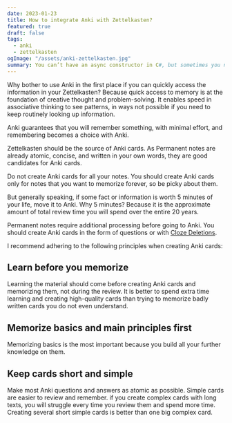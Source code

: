 ```yaml
---
date: 2023-01-23
title: How to integrate Anki with Zettelkasten?
featured: true
draft: false
tags:
  - anki
  - zettelkasten
ogImage: "/assets/anki-zettelkasten.jpg"
summary: You can’t have an async constructor in C#, but sometimes you need to have async initialization logic.
---
```


Why bother to use Anki in the first place if you can quickly access the information in your Zettelkasten? Because quick access to memory is at the foundation of creative thought and problem-solving. It enables speed in associative thinking to see patterns, in ways not possible if you need to keep routinely looking up information.

Anki guarantees that you will remember something, with minimal effort, and remembering becomes a choice with Anki.

Zettelkasten should be the source of Anki cards. As Permanent notes are already atomic, concise, and written in your own words, they are good candidates for Anki cards.

Do not create Anki cards for all your notes. You should create Anki cards only for notes that you want to memorize forever, so be picky about them.

But generally speaking, if some fact or information is worth 5 minutes of your life, move it to Anki. Why 5 minutes? Because it is the approximate amount of total review time you will spend over the entire 20 years.

Permanent notes require additional processing before going to Anki. You should create Anki cards in the form of questions or with [Cloze Deletions](https://docs.ankiweb.net/editing.html#cloze-deletion).

I recommend adhering to the following principles when creating Anki cards:

## Learn before you memorize

Learning the material should come before creating Anki cards and memorizing them, not during the review. It is better to spend extra time learning and creating high-quality cards than trying to memorize badly written cards you do not even understand.

## Memorize basics and main principles first

Memorizing basics is the most important because you build all your further knowledge on them.

## Keep cards short and simple

Make most Anki questions and answers as atomic as possible. Simple cards are easier to review and remember. if you create complex cards with long texts, you will struggle every time you review them and spend more time. Creating several short simple cards is better than one big complex card.
